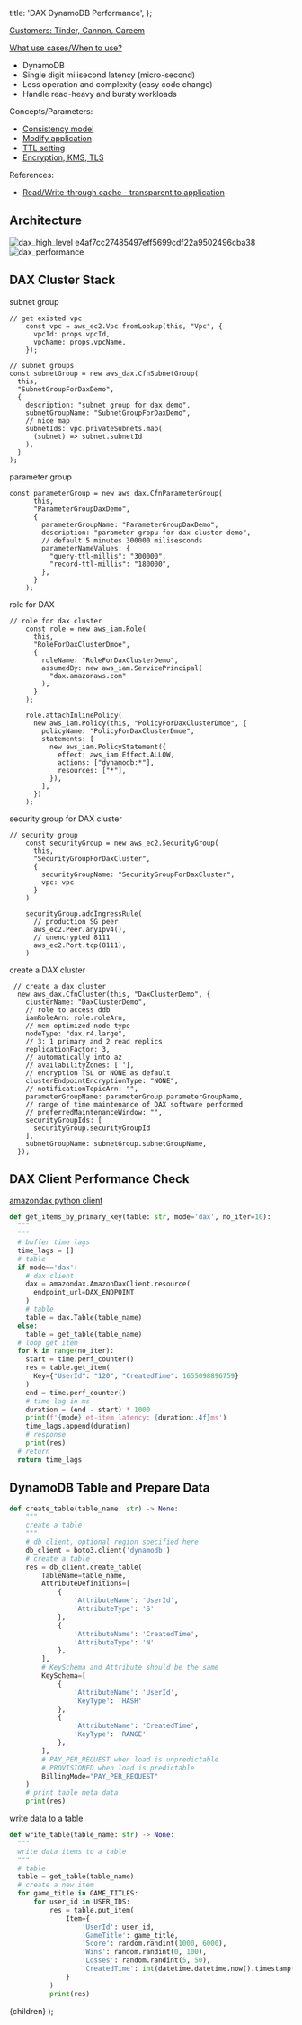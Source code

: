   title: 'DAX DynamoDB Performance',
};


[Customers: Tinder, Cannon, Careem](https://aws.amazon.com/dynamodb/dax/)


[What use cases/When to use?](https://docs.aws.amazon.com/amazondynamodb/latest/developerguide/DAX.html) 
- DynamoDB 
- Single digit milisecond latency (micro-second)
- Less operation and complexity (easy code change)
- Handle read-heavy and bursty workloads 

Concepts/Parameters:
- [Consistency model](https://docs.aws.amazon.com/amazondynamodb/latest/developerguide/DAX.consistency.html)
- [Modify application](https://docs.aws.amazon.com/amazondynamodb/latest/developerguide/DAX.client.modify-your-app.html)
- [TTL setting](https://docs.aws.amazon.com/amazondynamodb/latest/developerguide/DAX.cluster-management.html#DAX.cluster-management.custom-settings.ttl)
- [Encryption, KMS, TLS](https://docs.aws.amazon.com/amazondynamodb/latest/developerguide/DAXEncryptionInTransit.html)

References:
- [Read/Write-through cache - transparent to application](https://aws.amazon.com/blogs/database/amazon-dynamodb-accelerator-dax-a-read-throughwrite-through-cache-for-dynamodb/)


## Architecture 
![dax_high_level e4af7cc27485497eff5699cdf22a9502496cba38](https://user-images.githubusercontent.com/20411077/173214194-f539fe34-638a-4ad0-b1e7-16dc7dfef642.png)
![dax_performance](https://user-images.githubusercontent.com/20411077/173296706-6ad579f8-9a89-4bc7-bd37-313b6cacfa49.png)


## DAX Cluster Stack 
subnet group 
```tsx
// get existed vpc
    const vpc = aws_ec2.Vpc.fromLookup(this, "Vpc", {
      vpcId: props.vpcId,
      vpcName: props.vpcName,
    });

// subnet groups
const subnetGroup = new aws_dax.CfnSubnetGroup(
  this,
  "SubnetGroupForDaxDemo",
  {
    description: "subnet group for dax demo",
    subnetGroupName: "SubnetGroupForDaxDemo",
    // nice map
    subnetIds: vpc.privateSubnets.map(
      (subnet) => subnet.subnetId
    ),
  }
); 
```
parameter group 
```tsx
const parameterGroup = new aws_dax.CfnParameterGroup(
      this,
      "ParameterGroupDaxDemo",
      {
        parameterGroupName: "ParameterGroupDaxDemo",
        description: "parameter gropu for dax cluster demo",
        // default 5 minutes 300000 milisesconds
        parameterNameValues: {
          "query-ttl-millis": "300000",
          "record-ttl-millis": "180000",
        },
      }
    );
```
role for DAX 
```tsx
// role for dax cluster
    const role = new aws_iam.Role(
      this,
      "RoleForDaxClusterDmoe",
      {
        roleName: "RoleForDaxClusterDemo",
        assumedBy: new aws_iam.ServicePrincipal(
          "dax.amazonaws.com"
        ),
      }
    );

    role.attachInlinePolicy(
      new aws_iam.Policy(this, "PolicyForDaxClusterDmoe", {
        policyName: "PolicyForDaxClusterDmoe",
        statements: [
          new aws_iam.PolicyStatement({
            effect: aws_iam.Effect.ALLOW,
            actions: ["dynamodb:*"],
            resources: ["*"],
          }),
        ],
      })
    );
```
security group for DAX cluster 
```tsx
// security group 
    const securityGroup = new aws_ec2.SecurityGroup(
      this,
      "SecurityGroupForDaxCluster",
      {
        securityGroupName: "SecurityGroupForDaxCluster",
        vpc: vpc
      }
    )

    securityGroup.addIngressRule(
      // production SG peer 
      aws_ec2.Peer.anyIpv4(),
      // unencrypted 8111
      aws_ec2.Port.tcp(8111),
    )
```
create a DAX cluster 
```tsx
 // create a dax cluster
  new aws_dax.CfnCluster(this, "DaxClusterDemo", {
    clusterName: "DaxClusterDemo",
    // role to access ddb
    iamRoleArn: role.roleArn,
    // mem optimized node type
    nodeType: "dax.r4.large",
    // 3: 1 primary and 2 read replics
    replicationFactor: 3,
    // automatically into az
    // availabilityZones: [''],
    // encryption TSL or NONE as default
    clusterEndpointEncryptionType: "NONE",
    // notificationTopicArn: "",
    parameterGroupName: parameterGroup.parameterGroupName,
    // range of time maintenance of DAX software performed
    // preferredMaintenanceWindow: "",
    securityGroupIds: [
      securityGroup.securityGroupId
    ],
    subnetGroupName: subnetGroup.subnetGroupName,
  });
```

## DAX Client Performance Check 
[amazondax python client](https://pypi.org/project/amazon-dax-client/) 
```python 
def get_items_by_primary_key(table: str, mode='dax', no_iter=10):
  """
  """
  # buffer time lags 
  time_lags = []
  # table 
  if mode=='dax':
    # dax client 
    dax = amazondax.AmazonDaxClient.resource(
      endpoint_url=DAX_ENDPOINT
    )
    # table  
    table = dax.Table(table_name)
  else:
    table = get_table(table_name)
  # loop get item 
  for k in range(no_iter):
    start = time.perf_counter()
    res = table.get_item(
      Key={"UserId": "120", "CreatedTime": 1655098896759}
    )
    end = time.perf_counter()
    # time lag in ms 
    duration = (end - start) * 1000
    print(f'{mode} et-item latency: {duration:.4f}ms')
    time_lags.append(duration)
    # response 
    print(res)
  # return 
  return time_lags
```

## DynamoDB Table and Prepare Data 
```python
def create_table(table_name: str) -> None:
    """
    create a table
    """
    # db client, optional region specified here
    db_client = boto3.client('dynamodb')
    # create a table
    res = db_client.create_table(
        TableName=table_name,
        AttributeDefinitions=[
            {
                'AttributeName': 'UserId',
                'AttributeType': 'S'
            },
            {
                'AttributeName': 'CreatedTime',
                'AttributeType': 'N'
            },
        ],
        # KeySchema and Attribute should be the same
        KeySchema=[
            {
                'AttributeName': 'UserId',
                'KeyType': 'HASH'
            },
            {
                'AttributeName': 'CreatedTime',
                'KeyType': 'RANGE'
            },
        ],
        # PAY_PER_REQUEST when load is unpredictable
        # PROVISIONED when load is predictable
        BillingMode="PAY_PER_REQUEST"
    )
    # print table meta data 
    print(res)
```
write data to a table
```python
def write_table(table_name: str) -> None:
  """
  write data items to a table 
  """
  # table 
  table = get_table(table_name)
  # create a new item
  for game_title in GAME_TITLES:
      for user_id in USER_IDS:
          res = table.put_item(
              Item={
                  'UserId': user_id,
                  'GameTitle': game_title,
                  'Score': random.randint(1000, 6000),
                  'Wins': random.randint(0, 100),
                  'Losses': random.randint(5, 50),
                  'CreatedTime': int(datetime.datetime.now().timestamp() * 1000)
              }
          )
          print(res)
```


  <MyLayoutTest frontmatter={meta}>{children}</MyLayoutTest>
);
